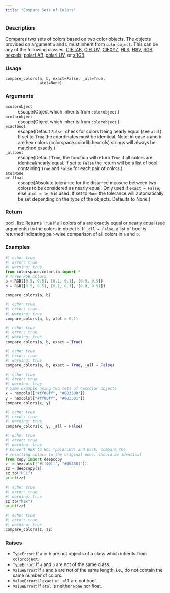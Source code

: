 ```yaml
---
title: "Compare Sets of Colors"
---
```


### Description

Compares two sets of colors based on two color objects. The objects
provided on argument `a` and `b` must inherit from `colorobject`.
This can be any of the following classes: [CIELAB](colorspace.colorlib.CIELAB.qmd),
[CIELUV](colorspace.colorlib.CIELUV.qmd), [CIEXYZ](colorspace.colorlib.CIEXYZ.qmd), [HLS](colorspace.colorlib.HLS.qmd), [HSV](colorspace.colorlib.HSV.qmd),
[RGB](colorspace.colorlib.RGB.qmd), [hexcols](colorspace.colorlib.hexcols.qmd), [polarLAB](colorspace.colorlib.polarLAB.qmd),
[polarLUV](colorspace.colorlib.polarLUV.qmd), or [sRGB](colorspace.colorlib.sRGB.qmd).

### Usage

<pre><code class='language-python'>compare_colors(a, b, exact=False, _all=True,<br/>               atol=None)</code></pre>

### Arguments

<dl class="pyp-list param-list">
  <dt style = "white-space: nowrap; font-family: monospace; vertical-align: top">
   <code id="colorspace.colorlib.compare_colors:a">a</code><code class="argument-class">colorobject</code>
  </dt>
 <dd>escape(Object which inherits from `colorobject`.)</dd>
  <dt style = "white-space: nowrap; font-family: monospace; vertical-align: top">
   <code id="colorspace.colorlib.compare_colors:b">b</code><code class="argument-class">colorobject</code>
  </dt>
 <dd>escape(Object which inherits from `colorobject`.)</dd>
  <dt style = "white-space: nowrap; font-family: monospace; vertical-align: top">
   <code id="colorspace.colorlib.compare_colors:exact">exact</code><code class="argument-class">bool</code>
  </dt>
 <dd>escape(Default `False`, check for colors being nearly equal
(see `atol`). If set to `True` the coordinates must be identical.
Note: in case `a` and `b` are hex colors
(colorspace.colorlib.hexcols) strings will always be matched exactly.)</dd>
  <dt style = "white-space: nowrap; font-family: monospace; vertical-align: top">
   <code id="colorspace.colorlib.compare_colors:_all">_all</code><code class="argument-class">bool</code>
  </dt>
 <dd>escape(Default `True`; the function will return `True` if
all colors are identical/nearly equal. If set to `False` the return
will be a list of bool containing `True` and `False` for each
pair of colors.)</dd>
  <dt style = "white-space: nowrap; font-family: monospace; vertical-align: top">
   <code id="colorspace.colorlib.compare_colors:atol">atol</code><code class="argument-class">None or float</code>
  </dt>
 <dd>escape(Absolute tolerance for the distance measure
between two colors to be considered as nearly equal. Only used if
`exact = False`, else `atol = 1e-6` is used.  If set to `None`
the tolerance will automatically be set depending on the type of the
objects. Defaults to None.)</dd>
</dl>

### Return

bool, list: Returns `True` if all colors of `a` are exactly equal or
nearly equal (see arguments) to the colors in object `b`. If `_all =
False`, a list of bool is returned indicating pair-wise comparison
of all colors in `a` and `b`.

### Examples

```python
#| echo: true
#| error: true
#| warning: true
from colorspace.colorlib import *
# Three RGB colors
a = RGB([0.5, 0.5], [0.1, 0.1], [0.9, 0.9])
b = RGB([0.5, 0.5], [0.1, 0.1], [0.9, 0.91])

compare_colors(a, b)
```

```python
#| echo: true
#| error: true
#| warning: true
compare_colors(a, b, atol = 0.1)
```

```python
#| echo: true
#| error: true
#| warning: true
compare_colors(a, b, exact = True)
```

```python
#| echo: true
#| error: true
#| warning: true
compare_colors(a, b, exact = True, _all = False)
```

```python
#| echo: true
#| error: true
#| warning: true
# Same example using two sets of hexcolor objects
x = hexcols(["#ff00ff", "#003300"])
y = hexcols(["#ff00ff", "#003301"])
compare_colors(x, y)
```

```python
#| echo: true
#| error: true
#| warning: true
compare_colors(x, y, _all = False)
```

```python
#| echo: true
#| error: true
#| warning: true
# Convert HEX to HCL (polarLUV) and back, compare the
# resulting colors to the original ones; should be identical
from copy import deepcopy
z  = hexcols(["#ff00ff", "#003301"])
zz = deepcopy(z)
zz.to("HCL")
print(zz)
```

```python
#| echo: true
#| error: true
#| warning: true
zz.to("hex")
print(zz)
```

```python
#| echo: true
#| error: true
#| warning: true
compare_colors(z, zz)
```




### Raises

<ul class="python-raises">
<li><code class="text-warning">TypeError</code>: If `a` or `b` are not objects of a class which inherits from
`colorobject`.
<li><code class="text-warning">TypeError</code>: If `a` and `b` are not of the same class.
<li><code class="text-warning">ValueError</code>: If `a` and `b` are not of the same length, i.e., do not contain
the same number of colors.
<li><code class="text-warning">ValueError</code>: If `exact` or `_all` are not bool.
<li><code class="text-warning">ValueError</code>: If `atol` is neither `None` nor float.
</ul>

